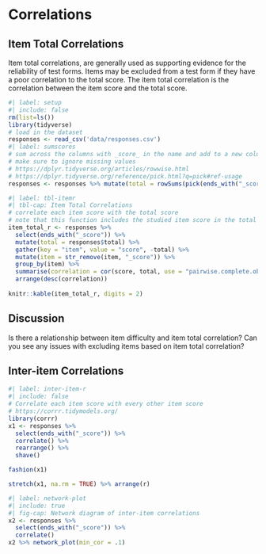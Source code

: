 # Correlations

## Item Total Correlations

Item total correlations, are generally used as supporting evidence for the reliability of test forms. Items may be excluded from a test form if they have a poor correlation to the total score. The item total correlation is the correlation between the item score and the total score.

```r
#| label: setup
#| include: false
rm(list=ls())
library(tidyverse)
# load in the dataset
responses <- read_csv('data/responses.csv')
#| label: sumscores
# sum across the columns with _score_ in the name and add to a new column called total.
# make sure to ignore missing values
# https://dplyr.tidyverse.org/articles/rowwise.html
# https://dplyr.tidyverse.org/reference/pick.html?q=pick#ref-usage
responses <- responses %>% mutate(total = rowSums(pick(ends_with("_score")), na.rm = TRUE))
```
```r
#| label: tbl-itemr
#| tbl-cap: Item Total Correlations
# correlate each item score with the total score
# note that this function includes the studied item score in the total score for simplicity, but normally the item score would be excluded from the total score
item_total_r <- responses %>% 
  select(ends_with("_score")) %>% 
  mutate(total = responses$total) %>% 
  gather(key = "item", value = "score", -total) %>% 
  mutate(item = str_remove(item, "_score")) %>% 
  group_by(item) %>% 
  summarise(correlation = cor(score, total, use = "pairwise.complete.obs")) %>% 
  arrange(desc(correlation))
  
knitr::kable(item_total_r, digits = 2)
```

## Discussion
Is there a relationship between item difficulty and item total correlation? 
Can you see any issues with excluding items based on item total correlation?

## Inter-item Correlations
```r
#| label: inter-item-r
#| include: false
# Correlate each item score with every other item score
# https://corrr.tidymodels.org/
library(corrr)
x1 <- responses %>% 
  select(ends_with("_score")) %>%
  correlate() %>% 
  rearrange() %>%
  shave()

fashion(x1)

stretch(x1, na.rm = TRUE) %>% arrange(r)

```
```r
#| label: network-plot
#| include: true
#| fig-cap: Network diagram of inter-item correlations
x2 <- responses %>% 
  select(ends_with("_score")) %>%
  correlate()
x2 %>% network_plot(min_cor = .1)
```

